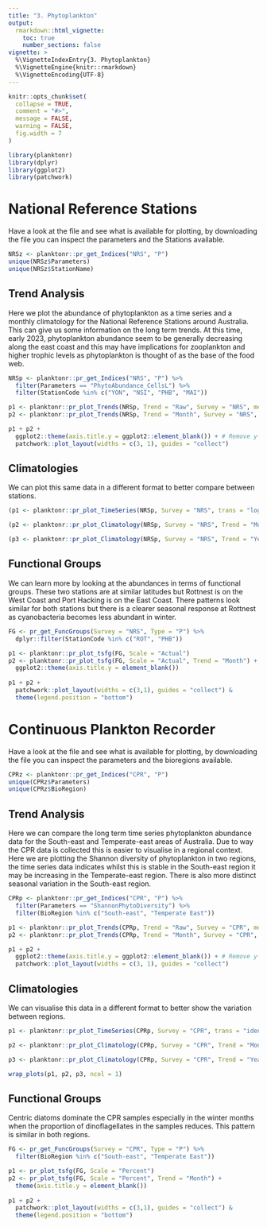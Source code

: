 ```yaml
---
title: "3. Phytoplankton"
output: 
  rmarkdown::html_vignette:
    toc: true
    number_sections: false
vignette: >
  %\VignetteIndexEntry{3. Phytoplankton}
  %\VignetteEngine{knitr::rmarkdown}
  %\VignetteEncoding{UTF-8}
---
```


```r
knitr::opts_chunk$set(
  collapse = TRUE,
  comment = "#>",
  message = FALSE,
  warning = FALSE,
  fig.width = 7
)
```

```r
library(planktonr)
library(dplyr)
library(ggplot2)
library(patchwork)
```

# National Reference Stations

Have a look at the file and see what is available for plotting, by downloading the file you can inspect the parameters and the Stations available.

```r

NRSz <- planktonr::pr_get_Indices("NRS", "P") 
unique(NRSz$Parameters)
unique(NRSz$StationName)

```

## Trend Analysis

Here we plot the abundance of phytoplankton as a time series and a monthly climatology for the National Reference Stations around Australia. This can give us some information on the long term trends. At this time, early 2023, phytoplankton abundance seem to be generally decreasing along the east coast and this may have implications for zooplankton and higher trophic levels as phytoplankton is thought of as the base of the food web.  

```r

NRSp <- planktonr::pr_get_Indices("NRS", "P") %>% 
  filter(Parameters == "PhytoAbundance_CellsL") %>% 
  filter(StationCode %in% c("YON", "NSI", "PHB", "MAI"))

p1 <- planktonr::pr_plot_Trends(NRSp, Trend = "Raw", Survey = "NRS", method = "lm", trans = "log10")
p2 <- planktonr::pr_plot_Trends(NRSp, Trend = "Month", Survey = "NRS", method = "loess")

p1 + p2 + 
  ggplot2::theme(axis.title.y = ggplot2::element_blank()) + # Remove y-title from 2nd column
  patchwork::plot_layout(widths = c(3, 1), guides = "collect")

```

## Climatologies

We can plot this same data in a different format to better compare between stations. 

```r
(p1 <- planktonr::pr_plot_TimeSeries(NRSp, Survey = "NRS", trans = "log10"))
```
```r
(p2 <- planktonr::pr_plot_Climatology(NRSp, Survey = "NRS", Trend = "Month", trans = "log10"))
```
```r
(p3 <- planktonr::pr_plot_Climatology(NRSp, Survey = "NRS", Trend = "Year", trans = "log10"))
```

## Functional Groups

We can learn more by looking at the abundances in terms of functional groups. These two stations are at similar latitudes but Rottnest is on the West Coast and Port Hacking is on the East Coast. There patterns look similar for both stations but there is a clearer seasonal response at Rottnest as cyanobacteria becomes less abundant in winter.  

```r
FG <- pr_get_FuncGroups(Survey = "NRS", Type = "P") %>% 
  dplyr::filter(StationCode %in% c("ROT", "PHB"))

p1 <- planktonr::pr_plot_tsfg(FG, Scale = "Actual")
p2 <- planktonr::pr_plot_tsfg(FG, Scale = "Actual", Trend = "Month") +
  ggplot2::theme(axis.title.y = element_blank())
      
p1 + p2 + 
  patchwork::plot_layout(widths = c(3,1), guides = "collect") & 
  theme(legend.position = "bottom")

```

# Continuous Plankton Recorder

Have a look at the file and see what is available for plotting, by downloading the file you can inspect the parameters and the bioregions available.

```r

CPRz <- planktonr::pr_get_Indices("CPR", "P") 
unique(CPRz$Parameters)
unique(CPRz$BioRegion)

```

## Trend Analysis

Here we can compare the long term time series phytoplankton abundance data for the South-east and Temperate-east areas of Australia. Due to way the CPR data is collected this is easier to visualise in a regional context. Here we are plotting the Shannon diversity of phytoplankton in two regions, the time series data indicates whilst this is stable in the South-east region it may be increasing in the Temperate-east region. There is also more distinct seasonal variation in the South-east region. 

```r
CPRp <- planktonr::pr_get_Indices("CPR", "P") %>% 
  filter(Parameters == "ShannonPhytoDiversity") %>% 
  filter(BioRegion %in% c("South-east", "Temperate East"))

p1 <- planktonr::pr_plot_Trends(CPRp, Trend = "Raw", Survey = "CPR", method = "lm", trans = "identity")
p2 <- planktonr::pr_plot_Trends(CPRp, Trend = "Month", Survey = "CPR", method = "loess")

p1 + p2 + 
  ggplot2::theme(axis.title.y = ggplot2::element_blank()) + # Remove y-title from 2nd column
  patchwork::plot_layout(widths = c(3, 1), guides = "collect")

```

## Climatologies

We can visualise this data in a different format to better show the variation between regions.

```r
p1 <- planktonr::pr_plot_TimeSeries(CPRp, Survey = "CPR", trans = "identity") + theme(legend.position = "none", axis.title.y = element_blank())

p2 <- planktonr::pr_plot_Climatology(CPRp, Survey = "CPR", Trend = "Month", trans = "identity") + theme(legend.position = "none")

p3 <- planktonr::pr_plot_Climatology(CPRp, Survey = "CPR", Trend = "Year", trans = "identity") + theme(legend.position = "bottom", axis.title.y = element_blank())

wrap_plots(p1, p2, p3, ncol = 1)

```

## Functional Groups

Centric diatoms dominate the CPR samples especially in the winter months when the proportion of dinoflagellates in the samples reduces. This pattern is similar in both regions. 

```r
FG <- pr_get_FuncGroups(Survey = "CPR", Type = "P") %>% 
  filter(BioRegion %in% c("South-east", "Temperate East"))

p1 <- pr_plot_tsfg(FG, Scale = "Percent")
p2 <- pr_plot_tsfg(FG, Scale = "Percent", Trend = "Month") +
  theme(axis.title.y = element_blank())
      
p1 + p2 + 
  patchwork::plot_layout(widths = c(3,1), guides = "collect") & 
  theme(legend.position = "bottom")

```
